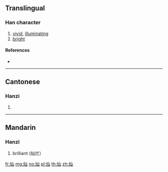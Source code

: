 {{also|燦}}
==Translingual==

===Han character===
{{Han char|rn=86|rad=火|as=03|sn=7|four=|canj=FU}}

# [[vivid]], [[illuminating]]
# [[bright]]

====References====
* {{Han ref|kx=0666.261|hdz=32189.100|uh=707F|ud=28799}}

----

==Cantonese==

===Hanzi===
{{yue-hanzi|jyut=can3|y=chan3|tra=燦}}

# {{defn|lang=yue|sort=火03}}

----

==Mandarin==

===Hanzi===
{{cmn-hanzi|tra=燦|pin=[[càn]] ([[can4]])|wg=ts'an<sup>4</sup>}}

# brilliant (灿烂）

[[fr:灿]]
[[mg:灿]]
[[no:灿]]
[[pl:灿]]
[[th:灿]]
[[zh:灿]]